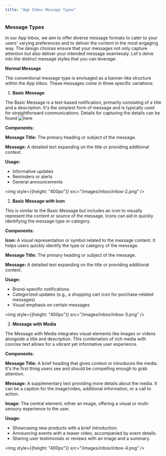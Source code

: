 ```yaml
---
title: "App Inbox Message Types"
---
```


### Message Types

In our App Inbox, we aim to offer diverse message formats to cater to your users' varying preferences and to deliver the content in the most engaging way. The design choices ensure that your messages not only capture attention but also deliver your intended message seamlessly. Let's delve into the distinct message styles that you can leverage:

**Normal Message**

The conventional message type is envisaged as a banner-like structure within the App Inbox. These messages come in three specific variations:

1. **Basic Message**

The Basic Message is a text-based notification, primarily consisting of a title and a description. It's the simplest form of message and is typically used for straightforward communications. Details for capturing the details can be found ![here](/engagement/inbox/inbox-basic-message)

**Components:**

**Message Title:** The primary heading or subject of the message.

**Message:** A detailed text expanding on the title or providing additional context.

**Usage:**

- Informative updates
- Reminders or alerts
- General announcements

<img style={{height: "400px"}} src="/images/inbox/inbox-2.png" />

2. **Basic Message with Icon**

This is similar to the Basic Message but includes an icon to visually represent the content or source of the message. Icons can aid in quickly identifying the message type or category.

**Components:**

**Icon:** A visual representation or symbol related to the message content. It helps users quickly identify the type or category of the message.

**Message Title:** The primary heading or subject of the message.

**Message:** A detailed text expanding on the title or providing additional context.

**Usage:**

- Brand-specific notifications
- Categorized updates (e.g., a shopping cart icon for purchase-related messages)
- Visual emphasis on certain messages

<img style={{height: "400px"}} src="/images/inbox/inbox-3.png" />

3. **Message with Media**

The Message with Media integrates visual elements like images or videos alongside a title and description. This combination of rich media with concise text allows for a vibrant yet informative user experience.

**Components:**

**Message Title:** A brief heading that gives context or introduces the media. It's the first thing users see and should be compelling enough to grab attention.

**Message:** A supplementary text providing more details about the media. It can be a caption for the image/video, additional information, or a call to action.

**Image:** The central element, either an image, offering a visual or multi-sensory experience to the user.

**Usage:**

- Showcasing new products with a brief introduction.
- Announcing events with a teaser video, accompanied by event details.
- Sharing user testimonials or reviews with an image and a summary.

<img style={{height: "400px"}} src="/images/inbox/inbox-4.png" />


